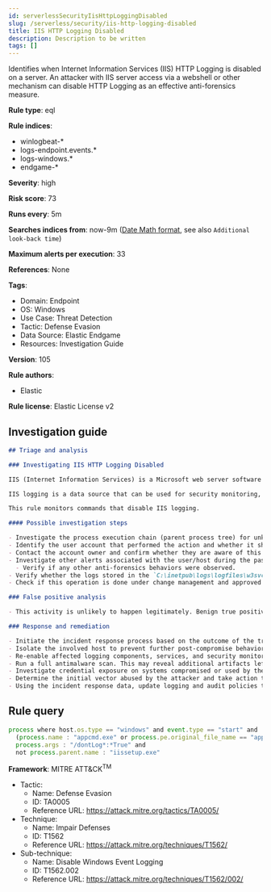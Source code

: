 ```yaml
---
id: serverlessSecurityIisHttpLoggingDisabled
slug: /serverless/security/iis-http-logging-disabled
title: IIS HTTP Logging Disabled
description: Description to be written
tags: []
---
```


<div id="iis-http-logging-disabled"></div>

Identifies when Internet Information Services (IIS) HTTP Logging is disabled on a server. An attacker with IIS server access via a webshell or other mechanism can disable HTTP Logging as an effective anti-forensics measure.

**Rule type**: eql

**Rule indices**: 

* winlogbeat-*
* logs-endpoint.events.*
* logs-windows.*
* endgame-*

**Severity**: high

**Risk score**: 73

**Runs every**: 5m

**Searches indices from**: now-9m ([Date Math format](((ref))/common-options.html#date-math), see also <DocLink id="serverlessSecurityRulesUiCreate" section="set-the-rules-schedule">`Additional look-back time`</DocLink>)

**Maximum alerts per execution**: 33

**References**: None

**Tags**: 

* Domain: Endpoint
* OS: Windows
* Use Case: Threat Detection
* Tactic: Defense Evasion
* Data Source: Elastic Endgame
* Resources: Investigation Guide

**Version**: 105

**Rule authors**: 

* Elastic

**Rule license**: Elastic License v2

## Investigation guide

```markdown
## Triage and analysis

### Investigating IIS HTTP Logging Disabled

IIS (Internet Information Services) is a Microsoft web server software used to host websites and web applications on Windows. It provides features for serving dynamic and static content, and can be managed through a graphical interface or command-line tools.

IIS logging is a data source that can be used for security monitoring, forensics, and incident response. It contains mainly information related to requests done to the web server, and can be used to spot malicious activities like webshells. Adversaries can tamper, clear, and delete this data to evade detection, cover their tracks, and slow down incident response.

This rule monitors commands that disable IIS logging.

#### Possible investigation steps

- Investigate the process execution chain (parent process tree) for unknown processes. Examine their executable files for prevalence, whether they are located in expected locations, and if they are signed with valid digital signatures.
- Identify the user account that performed the action and whether it should perform this kind of action.
- Contact the account owner and confirm whether they are aware of this activity.
- Investigate other alerts associated with the user/host during the past 48 hours.
  - Verify if any other anti-forensics behaviors were observed.
- Verify whether the logs stored in the `C:\inetpub\logs\logfiles\w3svc1` directory were deleted after this action.
- Check if this operation is done under change management and approved according to the organization's policy.

### False positive analysis

- This activity is unlikely to happen legitimately. Benign true positives (B-TPs) can be added as exceptions if necessary.

### Response and remediation

- Initiate the incident response process based on the outcome of the triage.
- Isolate the involved host to prevent further post-compromise behavior.
- Re-enable affected logging components, services, and security monitoring.
- Run a full antimalware scan. This may reveal additional artifacts left in the system, persistence mechanisms, and malware components.
- Investigate credential exposure on systems compromised or used by the attacker to ensure all compromised accounts are identified. Reset passwords for these accounts and other potentially compromised credentials, such as email, business systems, and web services.
- Determine the initial vector abused by the attacker and take action to prevent reinfection through the same vector.
- Using the incident response data, update logging and audit policies to improve the mean time to detect (MTTD) and the mean time to respond (MTTR).
```

## Rule query

```js
process where host.os.type == "windows" and event.type == "start" and
  (process.name : "appcmd.exe" or process.pe.original_file_name == "appcmd.exe") and
  process.args : "/dontLog*:*True" and
  not process.parent.name : "iissetup.exe"

```

**Framework**: MITRE ATT&CK<sup>TM</sup>

* Tactic:
    * Name: Defense Evasion
    * ID: TA0005
    * Reference URL: https://attack.mitre.org/tactics/TA0005/
* Technique:
    * Name: Impair Defenses
    * ID: T1562
    * Reference URL: https://attack.mitre.org/techniques/T1562/
* Sub-technique:
    * Name: Disable Windows Event Logging
    * ID: T1562.002
    * Reference URL: https://attack.mitre.org/techniques/T1562/002/

